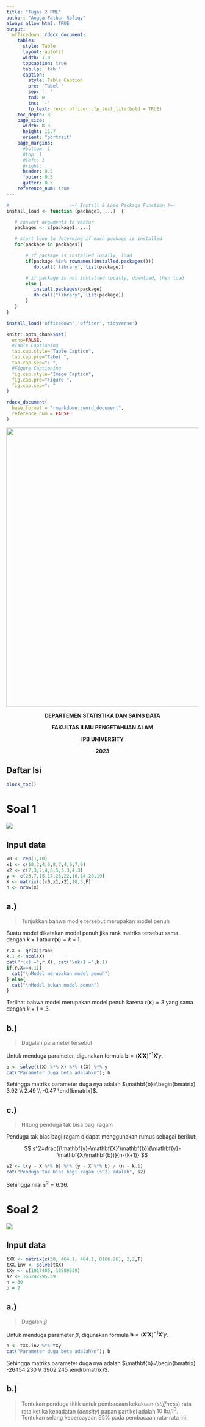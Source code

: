```yaml
---
title: "Tugas 2 PML"
author: "Angga Fathan Rofiqy"
always_allow_html: TRUE
output:
  officedown::rdocx_document:
    tables:
      style: Table
      layout: autofit
      width: 1.0
      topcaption: true
      tab.lp: 'tab:'
      caption:
        style: Table Caption
        pre: 'Tabel '
        sep: ': '
        tnd: 0
        tns: '-'
        fp_text: !expr officer::fp_text_lite(bold = TRUE)
    toc_depth: 3
    page_size:
      width: 8.3
      height: 11.7
      orient: "portrait"
    page_margins:
      #bottom: 1
      #top: 1
      #left: 1
      #right:
      header: 0.5
      footer: 0.5
      gutter: 0.5
    reference_num: true
---
```


```{=html}
<style>
.centered-text {
  text-align: center;
}
</style>
```
```r
#                      -=( Install & Load Package Function )=-
install_load <- function (package1, ...)  {   

   # convert arguments to vector
   packages <- c(package1, ...)

   # start loop to determine if each package is installed
   for(package in packages){

       # if package is installed locally, load
       if(package %in% rownames(installed.packages()))
          do.call('library', list(package))

       # if package is not installed locally, download, then load
       else {
          install.packages(package)
          do.call("library", list(package))
       }
   } 
}

install_load('officedown','officer','tidyverse')

knitr::opts_chunk$set(
  echo=FALSE,
  #Table Captioning
  tab.cap.style="Table Caption",
  tab.cap.pre="Tabel ",
  tab.cap.sep=": ",
  #Figure Captioning
  fig.cap.style="Image Caption",
  fig.cap.pre="Figure ",
  fig.cap.sep=": "
)

rdocx_document(
  base_format = "rmarkdown::word_document",
  reference_num = FALSE
)
```

$$
\text{ }
$$

$$
\text{ }
$$

$$
\text{ }
$$

$$
\text{ }
$$

![](images/ipb-01.png){width="729"}

$$
\text{ }
$$

$$
\text{ }
$$

$\text{ }\text{ }\text{ }\text{ }\text{ }\text{ }\text{ }\text{ }\text{ }\text{ }\text{ }\text{ }\text{ }\text{ }\text{ }\text{ }\text{ }\text{ }\text{ }\text{ }\text{ }\text{ }\text{ }\text{ }\text{ }\text{ }\text{ }\text{ }\text{ }\text{ }\text{ }\text{ }\text{ }\text{ }\text{ }\text{ }\text{ }\text{ }\text{ }\text{ }\text{ }\text{ }\text{ }\text{ }$

$$
\text{ }
$$

$$
\text{ }
$$

$$
\textbf{DEPARTEMEN STATISTIKA DAN SAINS DATA}
$$

$$
\textbf{FAKULTAS ILMU PENGETAHUAN ALAM}
$$

$$
\textbf{IPB UNIVERSITY}
$$

$$
\textbf{2023}
$$

\newpage

## Daftar Isi

```r
block_toc()
```

\newpage

# Soal 1

![](images/Screenshot%202023-12-19%20201916.png)

## Input data

```r
x0 <- rep(1,10)
x1 <- c(10,2,4,6,8,7,4,6,7,6) 
x2 <- c(7,3,2,4,6,5,3,3,4,3)
y <- c(23,7,15,17,23,22,10,14,20,19) 
X <- matrix(c(x0,x1,x2),10,3,F)
n <- nrow(X) 
```

## a.)

> Tunjukkan bahwa modle tersebut merupakan model penuh

Suatu model dikatakan model penuh jika rank matriks tersebut sama dengan $k+1$ atau $r(\mathbf{x})=k+1$.

```r
r.X <- qr(X)$rank 
k.1 <- ncol(X) 
cat("r(x) =",r.X); cat("\nk+1 =",k.1)
if(r.X==k.1){
  cat("\nModel merupakan model penuh")
} else{
  cat("\nModel bukan model penuh")
}
```

Terlihat bahwa model merupakan model penuh karena $r(\mathbf{x})=3$ yang sama dengan $k+1=3$.

## b.)

> Dugalah parameter tersebut

Untuk menduga parameter, digunakan formula $\mathbf{b}=(\mathbf{X}'\mathbf{X})^{-1}\mathbf{X}'y$.

```r
b <- solve(t(X) %*% X) %*% t(X) %*% y 
cat("Parameter duga beta adalah\n"); b
```

Sehingga matriks parameter duga nya adalah $\mathbf{b}=\begin{bmatrix} 3.92 \\ 2.49 \\ -0.47 \end{bmatrix}$.

## c.) 

> Hitung penduga tak bisa bagi ragam

Penduga tak bias bagi ragam didapat menggunakan rumus sebagai berikut:

$$
s^2=\frac{(\mathbf{y}-\mathbf{X}'\mathbf{b})(\mathbf{y}-\mathbf{X}\mathbf{b})}{n-(k+1)}
$$

```r
s2 <- t(y - X %*% b) %*% (y - X %*% b) / (n - k.1) 
cat("Penduga tak bias bagi ragam (s^2) adalah", s2)
```

Sehingga nilai $s^2=6.36$.

\newpage

# Soal 2

![](images/Screenshot 2023-12-19 205205.png)

## Input data

```r
tXX <- matrix(c(30, 464.1, 464.1, 8166.26), 2,2,T) 
tXX.inv <- solve(tXX)
tXy <- c(1017405, 19589339) 
s2 <- 165242295.59
n = 30 
p = 2
```

## a.) 

> Dugalah $\beta$

Untuk menduga parameter $\beta$, digunakan formula $\mathbf{b}=(\mathbf{X}'\mathbf{X})^{-1}\mathbf{X}'y$.

```r
b <- tXX.inv %*% tXy
cat("Parameter duga beta adalah\n"); b
```

Sehingga matriks parameter duga nya adalah $\mathbf{b}=\begin{bmatrix} -26454.230 \\ 3902.245  \end{bmatrix}$.

## b.) 

> Tentukan penduga tititk untuk pembacaan kekakuan (*stiffness*) rata-rata ketika kepadatan (*density*) papan partikel adalah $10 \text{ lb}/ft^3$. Tentukan selang kepercayaan 95% pada pembacaan rata-rata ini.
